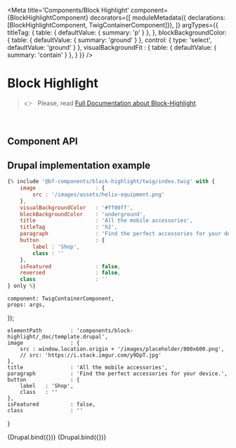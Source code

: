 


<Meta
    title='Components/Block Highlight'
    component={BlockHighlightComponent}
    decorators={[
        moduleMetadata({ declarations: [BlockHighlightComponent, TwigContainerComponent]}),
    ]}
    argTypes={{
        titleTag: {
            table: { defaultValue: { summary: 'p' } },
        },
        blockBackgroundColor: {
            table: { defaultValue: { summary: 'ground' } },
            control: {
                type: 'select',
                defaultValue: 'ground'
            }
        },
        visualBackgroundFit : {
            table: { defaultValue: { summary: 'contain' } },
        }
    }}
/>

# Block Highlight

> 👉 &nbsp; Please, read [Full Documentation about Block-Highlight](https://zeroheight.com/79f1d3365/p/688590-block-highlight).

<br/>

## Component API

<Props of={BlockHighlightComponent} />



## Drupal implementation example

```jsx
{% include '@bf-components/block-highlight/twig/index.twig' with {
    image                   : {
        src : '/images/assets/helix-equipment.png'
    },
    visualBackgroundColor   : '#ff00ff',
    blockBackgroundColor    : 'underground',
    title                   : 'All the mobile accessories',
    titleTag                : 'h2',
    paragraph               : 'Find the perfect accessories for your device.',
    button                  : {
        label : 'Shop',
        class : ''
    },
    isFeatured              : false,
    reversed                : false,
    class                   : ''
} only %}
```


    component: TwigContainerComponent,
    props: args,
});

    elementPath         : 'components/block-highlight/_doc/template.drupal',
    image               : {
        src : window.location.origin + '/images/placeholder/800x600.png',
        // src: 'https://i.stack.imgur.com/y9DpT.jpg'
    },
    title               : 'All the mobile accessories',
    paragraph           : 'Find the perfect accessories for your device.',
    button              : {
        label   : 'Shop',
        class   : ''
    },
    isFeatured          : false,
    class               : ''
}

<Canvas withSource='none'>
    <Story
        name='Drupal'
        height='800px'
        args={{
            ...commonProps
        }}
    >
        {Drupal.bind({})}
    </Story>
</Canvas>


<Canvas withSource='none'>
    <Story
        name='Drupal - Usage example'
        height='800px'
        parameters={{
            options: { showPanel: false },
            previewTabs: {
                'storybook/docs/panel': { hidden: true }
            }
        }}
        args={{
            ...commonProps,
            elementPath : 'components/block-highlight/_doc/usage-example.drupal',
        }}
    >
        {Drupal.bind({})}
    </Story>
</Canvas>
